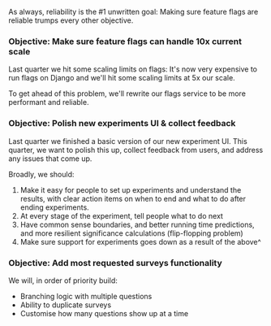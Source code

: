 As always, reliability is the #1 unwritten goal: Making sure feature flags are reliable trumps every other objective.

### Objective: Make sure feature flags can handle 10x current scale

Last quarter we hit some scaling limits on flags: It's now very expensive to run flags on Django and we'll hit some scaling limits at 5x our scale.

To get ahead of this problem, we'll rewrite our flags service to be more performant and reliable.

### Objective: Polish new experiments UI & collect feedback

Last quarter we finished a basic version of our new experiment UI. This quarter, we want to polish this up, collect feedback from users, and address any issues that come up.

Broadly, we should:
1. Make it easy for people to set up experiments and understand the results, with clear action items on when to end and what to do after ending experiments.
2. At every stage of the experiment, tell people what to do next
3. Have common sense boundaries, and better running time predictions, and more resilient significance calculations (flip-flopping problem)
4. Make sure support for experiments goes down as a result of the above^


### Objective: Add most requested surveys functionality

We will, in order of priority build:

- Branching logic with multiple questions
- Ability to duplicate surveys
- Customise how many questions show up at a time

